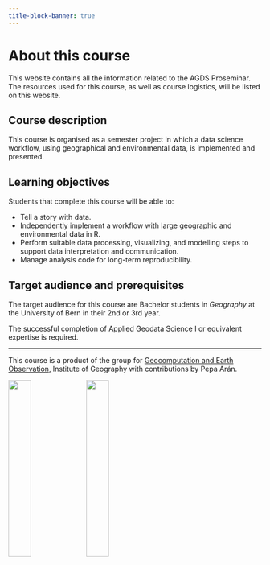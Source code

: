 ```yaml
---
title-block-banner: true
---
```


# About this course {.unnumbered}

This website contains all the information related to the AGDS Proseminar. The resources used for this course, as well as course logistics, will be listed on this website.


## Course description

This course is organised as a semester project in which a data science workflow, using geographical and environmental data, is implemented and presented. 

## Learning objectives

Students that complete this course will be able to:

- Tell a story with data.
- Independently implement a workflow with large geographic and environmental data in R.
- Perform suitable data processing, visualizing, and modelling steps to support data interpretation and communication.
- Manage analysis code for long-term reproducibility.

## Target audience and prerequisites

The target audience for this course are Bachelor students in *Geography* at the University of Bern in their 2nd or 3rd year. 

The successful completion of Applied Geodata Science I or equivalent expertise is required.


-------
This course is a product of the group for [Geocomputation and Earth Observation](https://geco-group.org/), Institute of Geography with contributions by Pepa Arán.

![](./images/logo_unibern_squid3.png){width="30%"} ![](./images/geco_logo_fullname.png){width="30%"}